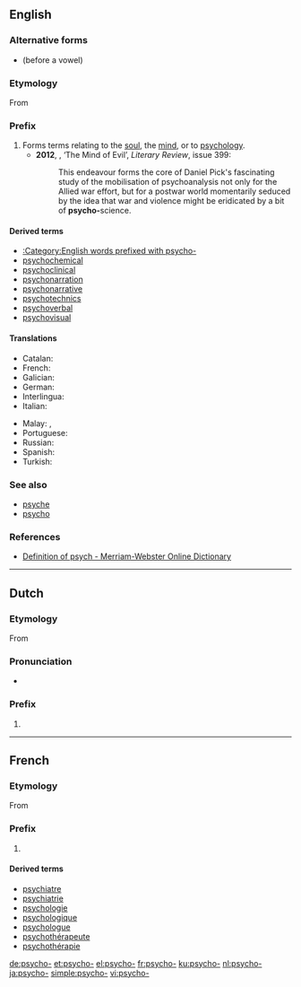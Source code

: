 {{also|psycho}}
==English==

===Alternative forms===
* {{l|en|psych-}} (before a vowel)

===Etymology===
From {{etyl|grc|en}} {{term|ψυχή||lang=grc|soul}}

===Prefix===
{{en-prefix}}

# Forms terms relating to the [[soul]], the [[mind]], or to [[psychology]].
#*'''2012''', {{w|Richard Overy}}, ‘The Mind of Evil’, ''Literary Review'', issue 399:
#*:This endeavour forms the core of Daniel Pick's fascinating study of the mobilisation of psychoanalysis not only for the Allied war effort, but for a postwar world momentarily seduced by the idea that war and violence might be eridicated by a bit of '''psycho-'''science.

====Derived terms====
*[[:Category:English words prefixed with psycho-]]
* [[psychochemical]]
* [[psychoclinical]]
* [[psychonarration]]
* [[psychonarrative]]
* [[psychotechnics]]
* [[psychoverbal]]
* [[psychovisual]]

====Translations====
{{trans-top|relating to the mind}}
* Catalan: {{t|ca|psico-}}
* French: {{t+|fr|psycho-}}
* Galician: {{t+|gl|psico-}}
* German: {{t+|de|psycho-}}
* Interlingua: {{t|ia|psycho-}}
* Italian: {{t+|it|psico-}}
{{trans-mid}}
* Malay: {{t|ms|psiko-}}, {{t|ms|jiwa}}
* Portuguese: {{t+|pt|psico-}}
* Russian: {{t|ru|психо-}}
* Spanish: {{t|es|psico-}}
* Turkish: {{t|tr|psiko-}}
{{trans-bottom}}

===See also===
* [[psyche]]
* [[psycho]]

===References===
* [http://m-w.com/dictionary/psych- Definition of psych - Merriam-Webster Online Dictionary]

----

==Dutch==

===Etymology===
From {{etyl|grc|nl}} {{term|ψυχή||lang=grc|soul}}

===Pronunciation===
* {{audio|Nl-psycho-.ogg|Audio}}

===Prefix===
{{head|nl|prefix}}

# {{l|en|psycho-}}

{{prefixsee|nl}}

----

==French==

===Etymology===
From {{etyl|grc|fr}} {{term|ψυχή||lang=grc|soul}}

===Prefix===
{{head|fr|prefix}}

# {{l|en|psycho-}}

====Derived terms====
{{der-top|psycho-}}
* [[psychiatre]]
* [[psychiatrie]]
* [[psychologie]]
* [[psychologique]]
* [[psychologue]]
* [[psychothérapeute]]
* [[psychothérapie]]
{{der-bottom}}

[[de:psycho-]]
[[et:psycho-]]
[[el:psycho-]]
[[fr:psycho-]]
[[ku:psycho-]]
[[nl:psycho-]]
[[ja:psycho-]]
[[simple:psycho-]]
[[vi:psycho-]]